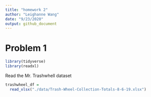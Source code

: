 ```yaml
---
title: "homework 2"
author: "Leighanne Wang"
date: "9/23/2020"
output: github_document
---
```


# Problem 1

```r
library(tidyverse) 
library(readxl)
```

Read the Mr. Trashwhell dataset

```r
trashwheel_df =
  read_xlsx("./data/Trash-Wheel-Collection-Totals-8-6-19.xlsx")
```

